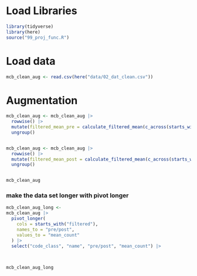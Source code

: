 # Load Libraries

```r
library(tidyverse)
library(here)
source("99_proj_func.R")
```

# Load data

```r
mcb_clean_aug <- read.csv(here("data/02_dat_clean.csv"))
```

# Augmentation

```r
mcb_clean_aug <- mcb_clean_aug |> 
  rowwise() |> 
  mutate(filtered_mean_pre = calculate_filtered_mean(c_across(starts_with("pre_count")))) |> 
  ungroup()


mcb_clean_aug <- mcb_clean_aug |> 
  rowwise() |> 
  mutate(filtered_mean_post = calculate_filtered_mean(c_across(starts_with("post_count")))) |> 
  ungroup()


mcb_clean_aug
```

### make the data set longer with pivot longer

```r

mcb_clean_aug_long <- 
mcb_clean_aug |> 
  pivot_longer(
    cols = starts_with("filtered"),
    names_to = "pre/post",
    values_to = "mean_count"
  ) |> 
  select("code_class", "name", "pre/post", "mean_count") |> 
  
  

mcb_clean_aug_long
```

\
